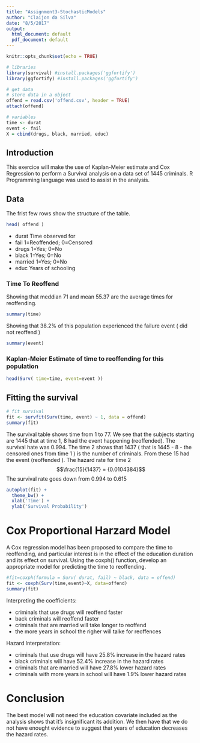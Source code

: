 ```yaml
---
title: "Assignment3-StochasticModels"
author: "Claijon da Silva"
date: "8/5/2017"
output:
  html_document: default
  pdf_document: default
---
```


```r
knitr::opts_chunk$set(echo = TRUE)

# libraries
library(survival) #install.packages('ggfortify')
library(ggfortify) #install.packages('ggfortify')

# get data
# store data in a object
offend = read.csv('offend.csv', header = TRUE)
attach(offend)

# variables
time <- durat
event <- fail
X = cbind(drugs, black, married, educ)


```

## Introduction

This exercice will make the use of Kaplan-Meier estimate and Cox Regression to perform a Survival analysis on a data set of 1445 criminals.
R Programming language was used to assist in the analysis.

## Data

The frist few rows show the structure of the table.

```r
head( offend )
```

  - durat     Time observed for
  - fail      1=Reoffended; 0=Censored
  - drugs     1=Yes; 0=No
  - black     1=Yes; 0=No
  - married   1=Yes; 0=No
  - educ      Years of schooling
  
### Time To Reoffend

Showing that meddian 71 and mean 55.37 are the average times for reoffending.

```r
summary(time)
```

Showing that 38.2% of this population experienced the failure event ( did not reoffend )

```r
summary(event)
```

### Kaplan-Meier Estimate of time to reoffending for this population

```r
head(Surv( time=time, event=event ))
```

## Fitting the survival

```r
# fit survival
fit <- survfit(Surv(time, event) ~ 1, data = offend)
summary(fit)
```

The survival table shows time from 1 to 77.
We see that the subjects starting are 1445 that at time 1, 8 had the event happening (reoffended). The survival hate was 0.994.
The time 2 shows that 1437 ( that is 1445 - 8 - the censored ones from time 1 ) is the number of criminals. From these 15 had the event (reoffended ).
The hazard rate for time 2  $$\frac{15}{1437} = {0.0104384}$$
The survival rate goes down from 0.994 to 0.615

```r
autoplot(fit) +
  theme_bw() +
  xlab('Time') +
  ylab('Survival Probability')
```

# Cox Proportional Harzard Model

A Cox regression model has been proposed to compare the time to reoffending, and particular interest is in the effect of the education duration and its effect on survival.
Using the coxph() function, develop an appropriate model for predicting the time to reoffending.

```r
#fit=coxph(formula = Surv( durat, fail) ~ black, data = offend)
fit <- coxph(Surv(time,event)~X, data=offend)
summary(fit)
```

Interpreting the coefficients:

  - criminals that use drugs will reoffend faster
  - back criminals will reoffend faster
  - criminals that are married will take longer to reoffend
  - the more years in school the righer will talke for reoffences
  
Hazard Interpretation:

  - criminals that use drugs will have 25.8% increase in the hazard rates
  - black criminals will have 52.4% increase in the hazard rates
  - criminals that are married will have 27.8% lower hazard rates
  - criminals with more years in school will have 1.9% lower hazard rates

# Conclusion

The best model will not need the education covariate included as the analysis shows that it's insignificant its addition.
We then have that we do not have enought evidence to suggest that years of education decreases the hazard rates.